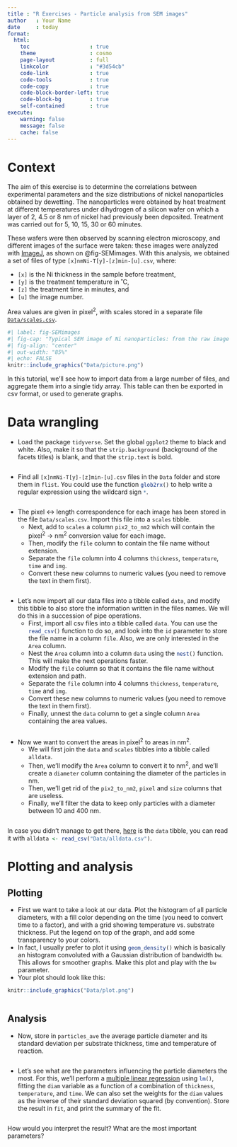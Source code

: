 ```yaml
---
title : "R Exercises - Particle analysis from SEM images"
author   : Your Name
date     : today
format: 
  html:
    toc                   : true
    theme                 : cosmo
    page-layout           : full
    linkcolor             : "#3d54cb"
    code-link             : true
    code-tools            : true
    code-copy             : true
    code-block-border-left: true
    code-block-bg         : true
    self-contained        : true
execute: 
    warning: false
    message: false
    cache: false
---
```


# Context

The aim of this exercise is to determine the correlations between experimental parameters and the size distributions of nickel nanoparticles obtained by dewetting. The nanoparticles were obtained by heat treatment at different temperatures under dihydrogen of a silicon wafer on which a layer of 2, 4.5 or 8 nm of nickel had previously been deposited. Treatment was carried out for 5, 10, 15, 30 or 60 minutes. 

These wafers were then observed by scanning electron microscopy, and different images of the surface were taken: these images were analyzed with [ImageJ](https://imagej.net/Welcome), as shown on @fig-SEMimages. With this analysis, we obtained a set of files of type `[x]nmNi-T[y]-[z]min-[u].csv`, where:

- `[x]` is the Ni thickness in the sample before treatment, 
- `[y]` is the treatment temperature in ˚C,
- `[z]` the treatment time in minutes, and
- `[u]` the image number. 

Area values are given in pixel^2^, with scales stored in a separate file [`Data/scales.csv`](Data/scales.csv). 

```r
#| label: fig-SEMimages
#| fig-cap: "Typical SEM image of Ni nanoparticles: from the raw image to particle analysis"
#| fig-align: "center"
#| out-width: "85%"
#| echo: FALSE
knitr::include_graphics("Data/picture.png")
```

::: {.callout-note}
In this tutorial, we'll see how to import data from a large number of files, and aggregate them into a single tidy array. This table can then be exported in csv format, or used to generate graphs.
:::

# Data wrangling

- Load the package `tidyverse`. Set the global `ggplot2` theme to black and white. Also, make it so that the `strip.background` (background of the facets titles) is blank, and that the `strip.text` is bold.

```r

```

- Find all `[x]nmNi-T[y]-[z]min-[u].csv` files in the `Data` folder and store them in `flist`. You could use the function `glob2rx()`{.R} to help write a regular expression using the wildcard sign `*`{.R}.

```r

```

- The pixel <-> length correspondence for each image has been stored in the file `Data/scales.csv`. Import this file into a `scales` tibble. 
  - Next, add to `scales` a column `pix2_to_nm2` which will contain the pixel^2^ -> nm^2^ conversion value for each image.
  - Then, modify the `file` column to contain the file name without extension. 
  - Separate the `file` column into 4 columns `thickness`, `temperature`, `time` and `img`.
  - Convert these new columns to numeric values (you need to remove the text in them first).

```r

```

- Let's now import all our data files into a tibble called `data`, and modify this tibble to also store the information written in the files names. We will do this in a succession of pipe operations.
  - First, import all csv files into a tibble called `data`. You can use the `read_csv()`{.R} function to do so, and look into the `id` parameter to store the file name in a column `file`. Also, we are only interested in the `Area` column.
  - Nest the `Area` column into a column `data` using the `nest()`{.R} function. This will make the next operations faster.
  - Modify the `file` column so that it contains the file name without extension and path.
  - Separate the `file` column into 4 columns `thickness`, `temperature`, `time` and `img`.
  - Convert these new columns to numeric values (you need to remove the text in them first).
  - Finally, unnest the `data` column to get a single column `Area` containing the area values.

```r

```

- Now we want to convert the areas in pixel^2^ to areas in nm^2^. 
  - We will first join the `data` and `scales` tibbles into a tibble called `alldata`. 
  - Then, we'll modify the `Area` column to convert it to nm^2^, and we'll create a `diameter` column containing the diameter of the particles in nm. 
  - Then, we'll get rid of the `pix2_to_nm2`, `pixel` and `size` columns that are useless. 
  - Finally, we'll filter the data to keep only particles with a diameter between 10 and 400 nm.

```r

```


::: {.callout-note}
In case you didn't manage to get there, [here](Data/alldata.csv) is the `data` tibble, you can read it with `alldata <- read_csv("Data/alldata.csv")`{.R}.
:::

# Plotting and analysis

## Plotting

- First we want to take a look at our data. Plot the histogram of all particle diameters, with a fill color depending on the time (you need to convert time to a factor), and with a grid showing temperature vs. substrate thickness. Put the legend on top of the graph, and add some transparency to your colors.
- In fact, I usually prefer to plot it using `geom_density()`{.R} which is basically an histogram convoluted with a Gaussian distribution of bandwidth `bw`. This allows for smoother graphs. Make this plot and play with the `bw` parameter.
- Your plot should look like this:

```r
knitr::include_graphics("Data/plot.png")
```

```r

```

## Analysis

- Now, store in `particles_ave` the average particle diameter and its standard deviation per substrate thickness, time and temperature of reaction.

```r

```

- Let's see what are the parameters influencing the particle diameters the most. For this, we'll perform a [multiple linear regression](http://www.sthda.com/english/articles/40-regression-analysis/168-multiple-linear-regression-in-r/) using `lm()`{.R}, fitting the `diam` variable as a function of a combination of `thickness`, `temperature`, and `time`. We can also set the weights for the `diam` values as the inverse of their standard deviation squared (by convention). Store the result in `fit`, and print the summary of the fit.

```r

```

How would you interpret the result? What are the most important parameters?





